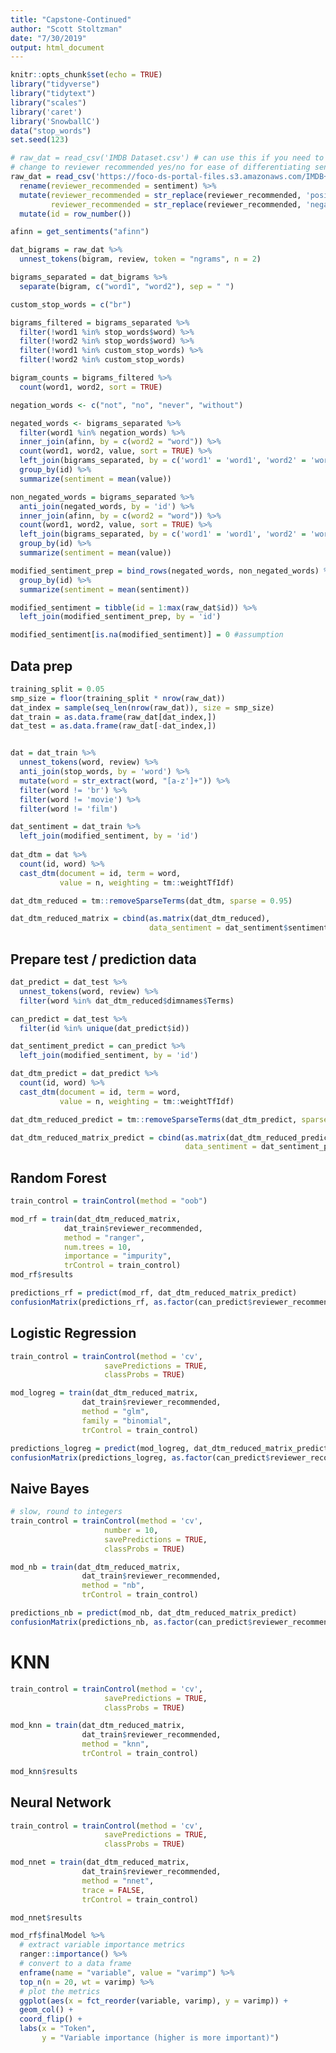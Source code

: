 ```yaml
---
title: "Capstone-Continued"
author: "Scott Stoltzman"
date: "7/30/2019"
output: html_document
---
```


```r
knitr::opts_chunk$set(echo = TRUE)
library("tidyverse")
library("tidytext")
library("scales")
library('caret')
library('SnowballC')
data("stop_words")
set.seed(123)
```

```r
# raw_dat = read_csv('IMDB Dataset.csv') # can use this if you need to have the file stored locally, just place it into the top level directory of this project
# change to reviewer recommended yes/no for ease of differentiating sentiment later on
raw_dat = read_csv('https://foco-ds-portal-files.s3.amazonaws.com/IMDB+Dataset.csv') %>%
  rename(reviewer_recommended = sentiment) %>%
  mutate(reviewer_recommended = str_replace(reviewer_recommended, 'positive', 'yes'),
         reviewer_recommended = str_replace(reviewer_recommended, 'negative', 'no')) %>%
  mutate(id = row_number())

afinn = get_sentiments("afinn")
```

```r
dat_bigrams = raw_dat %>%
  unnest_tokens(bigram, review, token = "ngrams", n = 2)

bigrams_separated = dat_bigrams %>%
  separate(bigram, c("word1", "word2"), sep = " ")

custom_stop_words = c("br")

bigrams_filtered = bigrams_separated %>%
  filter(!word1 %in% stop_words$word) %>%
  filter(!word2 %in% stop_words$word) %>%
  filter(!word1 %in% custom_stop_words) %>%
  filter(!word2 %in% custom_stop_words)

bigram_counts = bigrams_filtered %>%
  count(word1, word2, sort = TRUE)
```


```r
negation_words <- c("not", "no", "never", "without")

negated_words <- bigrams_separated %>%
  filter(word1 %in% negation_words) %>%
  inner_join(afinn, by = c(word2 = "word")) %>%
  count(word1, word2, value, sort = TRUE) %>%
  left_join(bigrams_separated, by = c('word1' = 'word1', 'word2' = 'word2')) %>%
  group_by(id) %>%
  summarize(sentiment = mean(value))

non_negated_words = bigrams_separated %>%
  anti_join(negated_words, by = 'id') %>%
  inner_join(afinn, by = c(word2 = "word")) %>%
  count(word1, word2, value, sort = TRUE) %>%
  left_join(bigrams_separated, by = c('word1' = 'word1', 'word2' = 'word2')) %>%
  group_by(id) %>%
  summarize(sentiment = mean(value))

modified_sentiment_prep = bind_rows(negated_words, non_negated_words) %>%
  group_by(id) %>%
  summarize(sentiment = mean(sentiment))

modified_sentiment = tibble(id = 1:max(raw_dat$id)) %>%
  left_join(modified_sentiment_prep, by = 'id')

modified_sentiment[is.na(modified_sentiment)] = 0 #assumption
```



## Data prep
```r
training_split = 0.05
smp_size = floor(training_split * nrow(raw_dat))
dat_index = sample(seq_len(nrow(raw_dat)), size = smp_size)
dat_train = as.data.frame(raw_dat[dat_index,])
dat_test = as.data.frame(raw_dat[-dat_index,])


dat = dat_train %>%
  unnest_tokens(word, review) %>%
  anti_join(stop_words, by = 'word') %>%
  mutate(word = str_extract(word, "[a-z']+")) %>%
  filter(word != 'br') %>%
  filter(word != 'movie') %>%
  filter(word != 'film')

dat_sentiment = dat_train %>%
  left_join(modified_sentiment, by = 'id')
  
dat_dtm = dat %>%
  count(id, word) %>%
  cast_dtm(document = id, term = word, 
           value = n, weighting = tm::weightTfIdf)

dat_dtm_reduced = tm::removeSparseTerms(dat_dtm, sparse = 0.95)

dat_dtm_reduced_matrix = cbind(as.matrix(dat_dtm_reduced), 
                               data_sentiment = dat_sentiment$sentiment)
```

## Prepare test / prediction data
```r
dat_predict = dat_test %>%
  unnest_tokens(word, review) %>%
  filter(word %in% dat_dtm_reduced$dimnames$Terms)

can_predict = dat_test %>%
  filter(id %in% unique(dat_predict$id)) 

dat_sentiment_predict = can_predict %>%
  left_join(modified_sentiment, by = 'id')

dat_dtm_predict = dat_predict %>%
  count(id, word) %>%
  cast_dtm(document = id, term = word, 
           value = n, weighting = tm::weightTfIdf)

dat_dtm_reduced_predict = tm::removeSparseTerms(dat_dtm_predict, sparse = 0.99)

dat_dtm_reduced_matrix_predict = cbind(as.matrix(dat_dtm_reduced_predict),
                                       data_sentiment = dat_sentiment_predict$sentiment)
```


## Random Forest
```r
train_control = trainControl(method = "oob")

mod_rf = train(dat_dtm_reduced_matrix,
            dat_train$reviewer_recommended,
            method = "ranger",
            num.trees = 10,
            importance = "impurity",
            trControl = train_control)
mod_rf$results

predictions_rf = predict(mod_rf, dat_dtm_reduced_matrix_predict)
confusionMatrix(predictions_rf, as.factor(can_predict$reviewer_recommended))
```


## Logistic Regression
```r
train_control = trainControl(method = 'cv',
                     savePredictions = TRUE,
                     classProbs = TRUE)

mod_logreg = train(dat_dtm_reduced_matrix, 
                dat_train$reviewer_recommended, 
                method = "glm", 
                family = "binomial",
                trControl = train_control)

predictions_logreg = predict(mod_logreg, dat_dtm_reduced_matrix_predict)
confusionMatrix(predictions_logreg, as.factor(can_predict$reviewer_recommended))
```

## Naive Bayes
```r
# slow, round to integers
train_control = trainControl(method = 'cv',
                     number = 10,
                     savePredictions = TRUE,
                     classProbs = TRUE)

mod_nb = train(dat_dtm_reduced_matrix, 
                dat_train$reviewer_recommended, 
                method = "nb",
                trControl = train_control)

predictions_nb = predict(mod_nb, dat_dtm_reduced_matrix_predict)
confusionMatrix(predictions_nb, as.factor(can_predict$reviewer_recommended))
```

# KNN
```r
train_control = trainControl(method = 'cv',
                     savePredictions = TRUE,
                     classProbs = TRUE)

mod_knn = train(dat_dtm_reduced_matrix, 
                dat_train$reviewer_recommended, 
                method = "knn",
                trControl = train_control)

mod_knn$results
```

## Neural Network
```r
train_control = trainControl(method = 'cv',
                     savePredictions = TRUE,
                     classProbs = TRUE)

mod_nnet = train(dat_dtm_reduced_matrix, 
                dat_train$reviewer_recommended, 
                method = "nnet",
                trace = FALSE,
                trControl = train_control)

mod_nnet$results
```



```r
mod_rf$finalModel %>%
  # extract variable importance metrics
  ranger::importance() %>%
  # convert to a data frame
  enframe(name = "variable", value = "varimp") %>%
  top_n(n = 20, wt = varimp) %>%
  # plot the metrics
  ggplot(aes(x = fct_reorder(variable, varimp), y = varimp)) +
  geom_col() +
  coord_flip() +
  labs(x = "Token",
       y = "Variable importance (higher is more important)")
```


